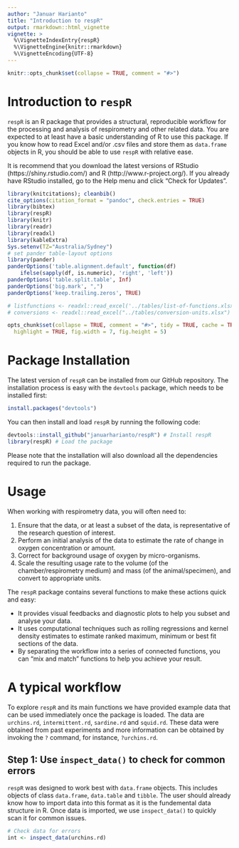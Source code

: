 ```yaml
---
author: "Januar Harianto"
title: "Introduction to respR"
output: rmarkdown::html_vignette
vignette: >
  %\VignetteIndexEntry{respR}
  %\VignetteEngine{knitr::rmarkdown}
  %\VignetteEncoding{UTF-8}
---
```


```r
knitr::opts_chunk$set(collapse = TRUE, comment = "#>")
```

# Introduction to `respR`
`respR` is an R package that provides a structural, reproducible workflow for the processing and analysis of respirometry and other related data. You are expected to at least have a basic understanding of R to use this package. If you know how to read Excel and/or .csv files and store them as `data.frame` objects in R, you should be able to use `respR` with relative ease. 

It is recommend that you download the latest versions of RStudio (https://shiny.rstudio.com/) and R (http://www.r-project.org/). If you already have RStudio installed, go to the Help menu and click "Check for Updates". 


```r
library(knitcitations); cleanbib()
cite_options(citation_format = "pandoc", check.entries = TRUE)
library(bibtex)
library(respR)
library(knitr)
library(readr)
library(readxl)
library(kableExtra)
Sys.setenv(TZ="Australia/Sydney")
# set pander table-layout options
library(pander)
panderOptions('table.alignment.default', function(df)
    ifelse(sapply(df, is.numeric), 'right', 'left'))
panderOptions('table.split.table', Inf)
panderOptions('big.mark', ",")
panderOptions('keep.trailing.zeros', TRUE)

# listfunctions <- readxl::read_excel('../tables/list-of-functions.xlsx')
# conversions <- readxl::read_excel("../tables/conversion-units.xlsx")

opts_chunk$set(collapse = TRUE, comment = "#>", tidy = TRUE, cache = TRUE, 
  highlight = TRUE, fig.width = 7, fig.height = 5)
```

# Package Installation

The latest version of `respR` can be installed from our GitHub repository. The installation process is easy with the `devtools` package, which needs to be installed first:

```r
install.packages("devtools")
```

You can then install and load `respR` by running the following code:
```r
devtools::install_github("januarharianto/respR") # Install respR
library(respR) # Load the package

```

Please note that the installation will also download all the dependencies required to run the package.

# Usage

When working with respirometry data, you will often need to:

1. Ensure that the data, or at least a subset of the data, is representative of the research question of interest.
2. Perform an initial analysis of the data to estimate the rate of change in oxygen concentration or amount.
3. Correct for background usage of oxygen by micro-organisms.
4. Scale the resulting usage rate to the volume (of the chamber/respirometry medium) and mass (of the animal/specimen), and convert to appropriate units.

The `respR` package contains several functions to make these actions quick and easy:

- It provides visual feedbacks and diagnostic plots to help you subset and analyse your data.
- It uses computational techniques such as rolling regressions and kernel density estimates to estimate ranked maximum, minimum or best fit sections of the data.
- By separating the workflow into a series of connected functions, you can "mix and match" functions to help you achieve your result.



# A typical workflow

To explore `respR` and its main functions we have provided example data that can be used immediately once the package is loaded. The data are `urchins.rd`, `intermittent.rd`, `sardine.rd` and `squid.rd`. These data were obtained from past experiments and more information can be obtained by invoking the `?` command, for instance, `?urchins.rd`. 


## Step 1: Use `inspect_data()` to check for common errors
`respR` was designed to work best with `data.frame` objects. This includes objects of class `data.frame`, `data.table` and `tibble`. The user should already know how to import data into this format as it is the fundemental data structure in R. Once data is imported, we use `inspect_data()` to quickly scan it for common issues. 

```r
# Check data for errors
int <- inspect_data(urchins.rd)
```




<!-- [inspect]: https://januarharianto.github.io/respR/reference/inspect_data.html -->
<!-- [bg]: https://januarharianto.github.io/respR/reference/calc_rate.bg.html -->
<!-- [calc]: https://januarharianto.github.io/respR/reference/calc_rate.html -->
<!-- [auto]: https://januarharianto.github.io/respR/reference/auto_rate.html -->
<!-- [adjust]: https://januarharianto.github.io/respR/reference/adjust_rate.html -->
<!-- [rate]: https://januarharianto.github.io/respR/reference/convert_rate.html -->
